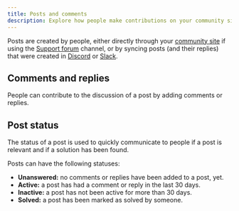 ```yaml
---
title: Posts and comments
description: Explore how people make contributions on your community site
---
```


Posts are created by people, either directly through your [community site](/community-site) if using the [Support forum](/channels/support-forum) channel, or by syncing posts (and their replies) that were created in [Discord](/channels/discord) or [Slack](/channels/slack).

## Comments and replies

People can contribute to the discussion of a post by adding comments or replies.

## Post status

The status of a post is used to quickly communicate to people if a post is relevant and if a solution has been found.

Posts can have the following statuses:

- **Unanswered:** no comments or replies have been added to a post, yet.
- **Active:** a post has had a comment or reply in the last 30 days.
- **Inactive:** a post has not been active for more than 30 days.
- **Solved:** a post has been marked as solved by someone.